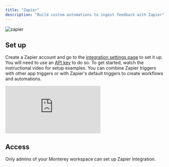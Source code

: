 ```yaml
---
title: "Zapier"
description: "Build custom automations to ingest feedback with Zapier"
---
```


![zapier](/images/zapier.png)

## Set up

Create a Zapier account and go to the [integration settings page](https://app.monterey.ai/w/default/settings/integrations/) to set it up. You will need to use an [API key](https://app.monterey.ai/w/default/settings/api/) to do so.
To get started, watch the instructional video for setup examples. You can combine Zapier triggers with other app triggers or with Zapier's default triggers to create workflows and automations.

<div style={{ position: "relative", overflow: "hidden", width: "100%", paddingTop: "56.25%" }}>
  <iframe
    style={{ position: "absolute", top: "0", left: "0", bottom: "0", right: "0", width: "100%", height: "100%" }}
    src="https://www.loom.com/embed/4e03d851f0cd4f8798ad5ed3be789238"
    frameBorder="0"
    webkitallowfullscreen="true"
    mozallowfullscreen="true"
    allowFullScreen
  ></iframe>
</div>

## Access

Only admins of your Monterey workspace can set up Zapier integration.
